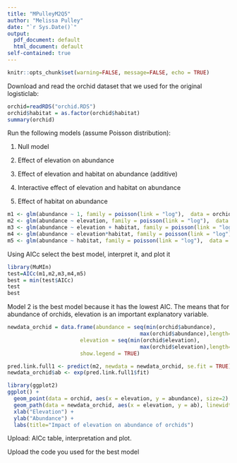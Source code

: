 ```yaml
---
title: "MPulleyM2Q5"
author: "Melissa Pulley"
date: "`r Sys.Date()`"
output:
  pdf_document: default
  html_document: default
self-contained: true
---
```


```r
knitr::opts_chunk$set(warning=FALSE, message=FALSE, echo = TRUE)
```

Download and read the orchid dataset that we used for the original logisticlab:

```r
orchid=readRDS("orchid.RDS")
orchid$habitat = as.factor(orchid$habitat)
summary(orchid)
```

Run the following models (assume Poisson distribution):

1. Null model

2. Effect of elevation on abundance

3. Effect of elevation and habitat on abundance (additive)

4. Interactive effect of elevation and habitat on abundance

5. Effect of habitat on abundance

```r
m1 <- glm(abundance ~ 1, family = poisson(link = "log"),  data = orchid)
m2 <- glm(abundance ~ elevation, family = poisson(link = "log"),  data = orchid)
m3 <- glm(abundance ~ elevation + habitat, family = poisson(link = "log"),  data = orchid)
m4 <- glm(abundance ~ elevation*habitat, family = poisson(link = "log"),  data = orchid)
m5 <- glm(abundance ~ habitat, family = poisson(link = "log"),  data = orchid)
```


Using AICc select the best model, interpret it, and plot it 

```r
library(MuMIn)
test=AICc(m1,m2,m3,m4,m5)
best = min(test$AICc)
test
best
```
Model 2 is the best model because it has the lowest AIC. The means that for abundance of orchids, elevation is an important explanatory variable.

```r
newdata_orchid = data.frame(abundance = seq(min(orchid$abundance), 
                                          max(orchid$abundance),length=100), 
                       elevation = seq(min(orchid$elevation), 
                                          max(orchid$elevation),length=100),
                       show.legend = TRUE)

pred.link.full1 <- predict(m2, newdata = newdata_orchid, se.fit = TRUE)
newdata_orchid$ab <- exp(pred.link.full1$fit) 

library(ggplot2)
ggplot() +
  geom_point(data = orchid, aes(x = elevation, y = abundance), size=2) +
  geom_path(data = newdata_orchid, aes(x = elevation, y = ab), linewidth=1) +
  xlab("Elevation") +
  ylab("Abundance") +
  labs(title="Impact of elevation on abundance of orchids")

```


Upload: AICc table, interpretation and plot.

Upload the code you used for the best model
